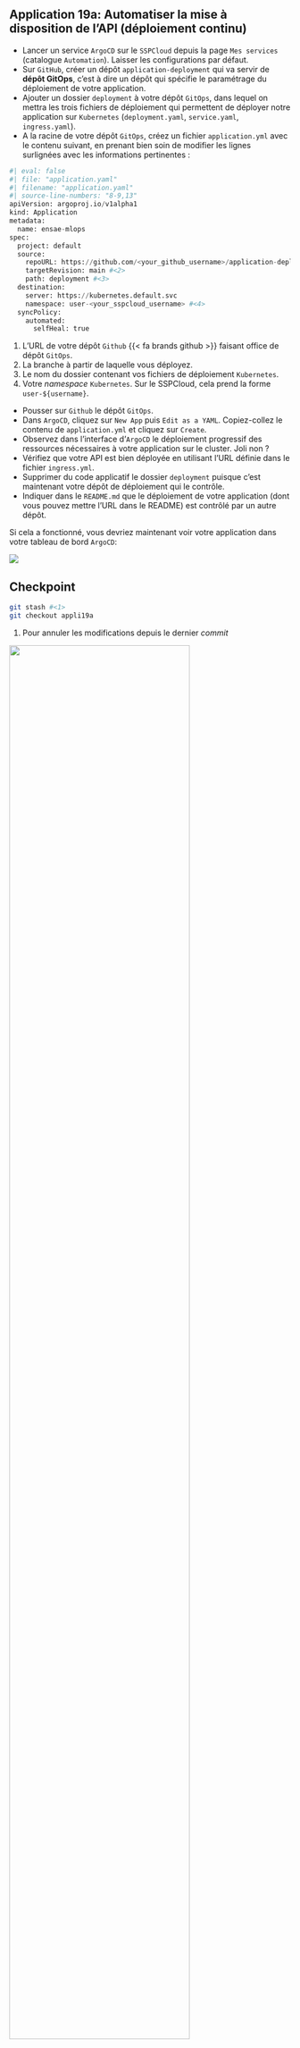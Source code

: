 ::: {.application}
## Application 19a: Automatiser la mise à disposition de l'API (déploiement continu)

- Lancer un service `ArgoCD` sur le `SSPCloud` depuis la page `Mes services` (catalogue `Automation`). Laisser
les configurations par défaut.
- Sur `GitHub`, créer un dépôt `application-deployment` qui va servir de **dépôt GitOps**, c'est à dire un dépôt qui spécifie le paramétrage du déploiement de votre application.
- Ajouter un dossier `deployment` à votre dépôt `GitOps`, dans lequel on mettra les trois fichiers de déploiement qui permettent de déployer notre application sur `Kubernetes` (`deployment.yaml`, `service.yaml`, `ingress.yaml`).
- A la racine de votre dépôt `GitOps`, créez un fichier `application.yml` avec le contenu suivant, en prenant bien soin de modifier les lignes surlignées avec les informations pertinentes :

```python
#| eval: false
#| file: "application.yaml"
#| filename: "application.yaml"
#| source-line-numbers: "8-9,13"
apiVersion: argoproj.io/v1alpha1
kind: Application
metadata:
  name: ensae-mlops
spec:
  project: default
  source:
    repoURL: https://github.com/<your_github_username>/application-deployment.git #<1>
    targetRevision: main #<2>
    path: deployment #<3>
  destination:
    server: https://kubernetes.default.svc
    namespace: user-<your_sspcloud_username> #<4>
  syncPolicy:
    automated:
      selfHeal: true
```
1. L'URL de votre dépôt `Github` {{< fa brands github >}} faisant office de dépôt `GitOps`.
2. La branche à partir de laquelle vous déployez.
3. Le nom du dossier contenant vos fichiers de déploiement `Kubernetes`.
4. Votre _namespace_ `Kubernetes`. Sur le SSPCloud, cela prend la forme `user-${username}`.

- Pousser sur `Github` le dépôt `GitOps`.
- Dans `ArgoCD`, cliquez sur `New App` puis `Edit as a YAML`. Copiez-collez le contenu de `application.yml` et cliquez sur `Create`.
- Observez dans l'interface d'`ArgoCD` le déploiement progressif des ressources nécessaires à votre application sur le cluster. Joli non ?
- Vérifiez que votre API est bien déployée en utilisant l’URL définie dans le fichier `ingress.yml`.
- Supprimer du code applicatif le dossier `deployment` puisque c'est maintenant votre dépôt de déploiement qui le contrôle.
- Indiquer dans le `README.md` que le déploiement de votre application (dont vous pouvez mettre l'URL dans le README) est contrôlé par un autre dépôt.

:::

Si cela a fonctionné, vous devriez maintenant voir votre application dans votre tableau de bord `ArgoCD`:

![](/chapters/applications/figures/argo_appli19a.png)


::: {.callout-caution collapse="true"}
## Checkpoint

```.bash
git stash #<1>
git checkout appli19a
```
1. Pour annuler les modifications depuis le dernier _commit_


![](/checkpoint.jpg){width=80% fig-align="center"}

:::
